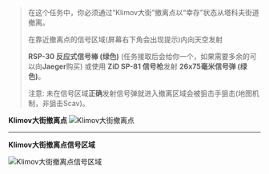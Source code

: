 > 在这个任务中，你必须通过“Klimov大街”撤离点以“幸存”状态从塔科夫街道撤离。
>
> 在靠近撤离点的信号区域(屏幕右下角会出现提示)内向天空发射
>
> <font className="text-green">**RSP-30 反应式信号棒 (绿色)**</font>
> (任务接取后会给你一个，如果需要多余的可以向**Jaeger**购买) 或使用
> <font className="text-red">**ZiD SP-81 信号枪**</font>发射
> <font className="text-green">**26x75毫米信号弹 (绿色)**</font>。
>
> 注意: <font className="text-red">未在信号区域**正确**发射信号弹就进入撤离区域会被狙击手狙击(地图机制，非狙击Scav)。</font>

**Klimov大街撤离点**
![Klimov大街撤离点](/tarkov/images/guides/cease-fire/55d10dd7-fb9c-4cac-8f28-4d5fe57fb78c.webp "Klimov大街撤离点")

---

**Klimov大街撤离点信号区域**

![Klimov大街撤离点信号区域](/tarkov/images/guides/cease-fire/c5cf0273-f8c4-4994-9ce3-6ae7d8a26b3c.webp "Klimov大街撤离点信号区域")
